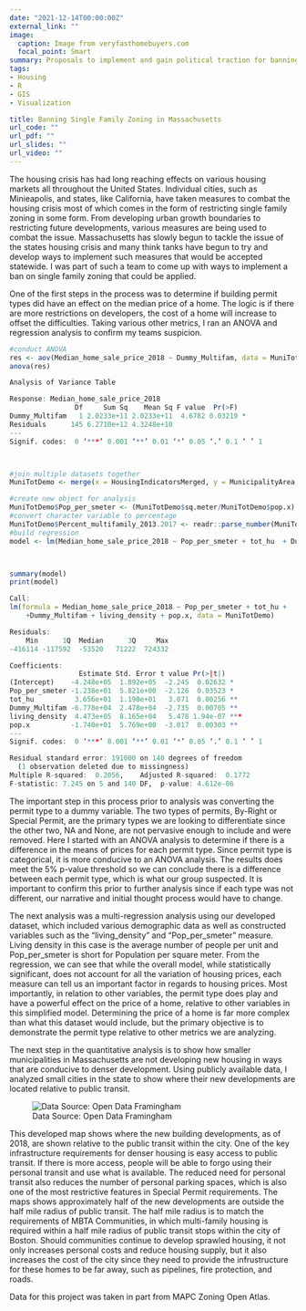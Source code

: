 ```yaml
---
date: "2021-12-14T00:00:00Z"
external_link: ""
image:
  caption: Image from veryfasthomebuyers.com
  focal_point: Smart
summary: Proposals to implement and gain political traction for banning Single Family zoning
tags:
- Housing
- R
- GIS
- Visualization

title: Banning Single Family Zoning in Massachusetts 
url_code: ""
url_pdf: ""
url_slides: ""
url_video: ""
---
```


The housing crisis has had long reaching effects on various housing markets all throughout the United States. Individual cities, such as Minieapolis, and states, like California, have taken measures to combat the housing crisis most of which comes in the form of restricting single family zoning in some form. From developing urban growth boundaries to restricting future developments, various measures are being used to combat the issue. Massachusetts has slowly begun to tackle the issue of the states housing crisis and many think tanks have begun to try and develop ways to implement such measures that would be accepted statewide. I was part of such a team to come up with ways to implement a ban on single family zoning that could be applied. 

One of the first steps in the process was to determine if building permit types did have an effect on the median price of a home. The logic is if there are more restrictions on developers, the cost of a home will increase to offset the difficulties. Taking various other metrics, I ran an ANOVA and regression analysis to confirm my teams suspicion. 

```r
#conduct ANOVA
res <- aov(Median_home_sale_price_2018 ~ Dummy_Multifam, data = MuniTotDemo)
anova(res)

Analysis of Variance Table

Response: Median_home_sale_price_2018
                Df     Sum Sq    Mean Sq F value  Pr(>F)  
Dummy_Multifam   1 2.0233e+11 2.0233e+11  4.6782 0.03219 *
Residuals      145 6.2710e+12 4.3248e+10                  
---
Signif. codes:  0 ‘***’ 0.001 ‘**’ 0.01 ‘*’ 0.05 ‘.’ 0.1 ‘ ’ 1



#join multiple datasets together
MuniTotDemo <- merge(x = HousingIndicatorsMerged, y = MunicipalityArea, by = "muni_id", all.x = TRUE)

#create new object for analysis
MuniTotDemo$Pop_per_smeter <- (MuniTotDemo$sq.meter/MuniTotDemo$pop.x)
#convert character variable to percentage
MuniTotDemo$Percent_multifamily_2013.2017 <- readr::parse_number(MuniTotDemo$Percent_multifamily_2013.2017)
#build regression
model <- lm(Median_home_sale_price_2018 ~ Pop_per_smeter + tot_hu  + Dummy_Multifam + living_density + pop.x, data = MuniTotDemo)



summary(model)
print(model)

Call:
lm(formula = Median_home_sale_price_2018 ~ Pop_per_smeter + tot_hu + 
    +Dummy_Multifam + living_density + pop.x, data = MuniTotDemo)

Residuals:
    Min      1Q  Median      3Q     Max 
-416114 -117592  -53520   71222  724332 

Coefficients:
                 Estimate Std. Error t value Pr(>|t|)    
(Intercept)    -4.248e+05  1.892e+05  -2.245  0.02632 *  
Pop_per_smeter -1.238e+01  5.821e+00  -2.126  0.03523 *  
tot_hu          3.656e+01  1.190e+01   3.071  0.00256 ** 
Dummy_Multifam -6.778e+04  2.478e+04  -2.735  0.00705 ** 
living_density  4.473e+05  8.165e+04   5.478 1.94e-07 ***
pop.x          -1.740e+01  5.769e+00  -3.017  0.00303 ** 
---
Signif. codes:  0 ‘***’ 0.001 ‘**’ 0.01 ‘*’ 0.05 ‘.’ 0.1 ‘ ’ 1

Residual standard error: 191000 on 140 degrees of freedom
  (1 observation deleted due to missingness)
Multiple R-squared:  0.2056,	Adjusted R-squared:  0.1772 
F-statistic: 7.245 on 5 and 140 DF,  p-value: 4.612e-06

```

The important step in this process prior to analysis was converting the permit type to a dummy variable. The two types of permits, By-Right or Special Permit, are the primary types we are looking to differentiate since the other two, NA and None, are not pervasive enough to include and were removed. Here I started with an ANOVA analysis to determine if there is a difference in the means of prices for each permit type. Since permit type is categorical, it is more conducive to an ANOVA analysis. The results does meet the 5% p-value threshold so we can conclude there is a difference between each permit type, which is what our group suspected. It is important to confirm this prior to further analysis since if each type was not different, our narrative and initial thought process would have to change. 

The next analysis was a multi-regression analysis using our developed dataset, which included various demographic data as well as constructed variables such as the "living_density" and "Pop_per_smeter" measure. Living density in this case is the average number of people per unit and Pop_per_smeter is short for Population per square meter. From the regression, we can see that while the overall model, while statistically significant, does not account for all the variation of housing prices, each measure can tell us an important factor in regards to housing prices. Most importantly, in relation to other variables, the permit type does play and have a powerful effect on the price of a home, relative to other variables in this simplified model. Determining the price of a home is far more complex than what this dataset would include, but the primary objective is to demonstrate the permit type relative to other metrics we are analyzing. 

The next step in the quantitative analysis is to show how smaller municipalities in Massachusetts are not developing new housing in ways that are conducive to denser development. Using publicly available data, I analyzed small cities in the state to show where their new developments are located relative to public transit. 

![Data Source: Open Data Framingham](images/FraminghamBuildingPermits.png)

This developed map shows where the new building developments, as of 2018, are shown relative to the public transit within the city. One of the key infrastructure requirements for denser housing is easy access to public transit. If there is more access, people will be able to forgo using their personal transit and use what is available. The reduced need for personal transit also reduces the number of personal parking spaces, which is also one of the most restrictive features in Special Permit requirements. The maps shows approximately half of the new developments are outside the half mile radius of public transit. The half mile radius is to match the requirements of MBTA Communities, in which multi-family housing is required within a half mile radius of public transit stops within the city of Boston. Should communities continue to develop sprawled housing, it not only increases personal costs and reduce housing supply, but it also increases the cost of the city since they need to provide the infrustructure for these homes to be far away, such as pipelines, fire protection, and roads. 

Data for this project was taken in part from MAPC Zoning Open Atlas.